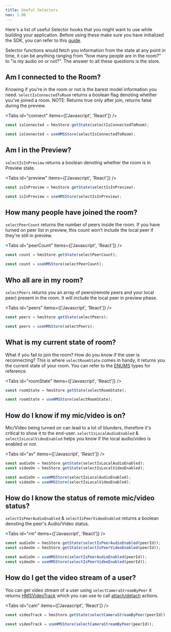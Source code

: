 ```yaml
---
title: Useful Selectors
nav: 1.06
---
```


Here's a list of useful Selector hooks that you might want to use while building your application. Before using these make sure you have initialized the SDK, you can refer to this [guide](/javascript/v2/guides/javascript-quickstart#initializing-the-sdk).

Selector functions would fetch you information from the state at any point in time, it can be anything ranging from "how many people are in the room?" to "is my audio on or not?". The answer to all these questions is the store.

## Am I connected to the Room?

Knowing if you're in the room or not is the barest model information you need. `selectIsConnectedToRoom` returns a boolean flag denoting whether you've joined a room. NOTE: Returns true only after join, returns false during the preview.

<Tabs id="connect" items={['Javascript', 'React']} />

<Tab id='connect-0'>

```js section=AmIConnectedToTheRoom sectionIndex=1 tab=JS
const isConnected = hmsStore.getState(selectIsConnectedToRoom);
```

</Tab>

<Tab id='connect-1'>

```jsx section=AmIConnectedToTheRoom sectionIndex=1 tab=React
const isConnected = useHMSStore(selectIsConnectedToRoom);
```

</Tab>

## Am I in the Preview?

`selectIsInPreview` returns a boolean denoting whether the room is in Preview state.

<Tabs id="preview" items={['Javascript', 'React']} />

<Tab id='preview-0'>

```js section=AmIInThePreview sectionIndex=1 tab=JS
const isInPreview = hmsStore.getState(selectIsInPreview);
```

</Tab>

<Tab id='preview-1'>

```jsx section=AmIInThePreview sectionIndex=1 tab=React
const isInPreview = useHMSStore(selectIsInPreview);
```

</Tab>

## How many people have joined the room?

`selectPeerCount` returns the number of peers inside the room. If you have turned on
peer list in preview, this count won't include the local peer if they're still in preview.

<Tabs id="peerCount" items={['Javascript', 'React']} />

<Tab id='peerCount-0'>

```js section=HowManyPeopleHaveJoinedTheRoom sectionIndex=1 tab=JS
const count = hmsStore.getState(selectPeerCount);
```

</Tab>

<Tab id='peerCount-1'>

```jsx section=HowManyPeopleHaveJoinedTheRoom sectionIndex=1 tab=React
const count = useHMSStore(selectPeerCount);
```

 </Tab>

## Who all are in my room?

`selectPeers` returns you an array of peers(remote peers and your local peer) present in the room. It will
include the local peer in preview phase.

<Tabs id="peers" items={['Javascript', 'React']} />

<Tab id='peers-0'>

```js section=WhoAllAreInMyRoom sectionIndex=1 tab=JS
const peers = hmsStore.getState(selectPeers);
```

</Tab>

<Tab id='peers-1'>

```jsx section=WhoAllAreInMyRoom sectionIndex=1 tab=React
const peers = useHMSStore(selectPeers);
```

</Tab>

## What is my current state of room?

What if you fail to join the room? How do you know if the user is reconnecting? This is where `selectRoomState` comes in handy, it returns you the current state of your room. You can refer to the [ENUMS](/api-reference/javascript/v2/enums/HMSRoomState) types for reference.

<Tabs id="roomState" items={['Javascript', 'React']} />

<Tab id='roomState-0'>

```js section=WhatIsMyCurrentStateOfRoom sectionIndex=1 tab=JS
const roomState = hmsStore.getState(selectRoomState);
```

</Tab>

<Tab id='roomState-1'>

```jsx section=WhatIsMyCurrentStateOfRoom sectionIndex=1 tab=React
const roomState = useHMSStore(selectRoomState);
```

</Tab>

## How do I know if my mic/video is on?

Mic/Video being turned on can lead to a lot of blunders, therefore it's critical to show it to the end-user. `selectIsLocalAudioEnabled` & `selectIsLocalVideoEnabled` helps you know if the local audio/video is enabled or not.

<Tabs id="av" items={['Javascript', 'React']} />

<Tab id='av-0'>

```js section=HowDoIKnowIfMyMicVideoIsOn sectionIndex=1 tab=JS
const audioOn = hmsStore.getState(selectIsLocalAudioEnabled);
const videoOn = hmsStore.getState(selectIsLocalVideoEnabled);
```

</Tab>

<Tab id='av-1'>

```jsx section=HowDoIKnowIfMyMicVideoIsOn sectionIndex=1 tab=React
const audioOn = useHMSStore(selectIsLocalAudioEnabled);
const videoOn = useHMSStore(selectIsLocalVideoEnabled);
```

</Tab>

## How do I know the status of remote mic/video status?

`selectIsPeerAudioEnabled` & `selectIsPeerVideoEnabled` returns a boolean denoting the peer's Audio/Video status.

<Tabs id="rm" items={['Javascript', 'React']} />

<Tab id='rm-0'>

```js section=HowDoIKnowTheStatusOfRemoteMicVideoStatus sectionIndex=1 tab=JS
const audioOn = hmsStore.getState(selectIsPeerAudioEnabled(peerId));
const videoOn = hmsStore.getState(selectIsPeerVideoEnabled(peerId));
```

</Tab>

<Tab id='rm-1'>

```jsx section=MicVideoStatus sectionIndex=1 tab=React
const audioOn = useHMSStore(selectIsPeerAudioEnabled(peerId));
const videoOn = useHMSStore(selectIsPeerVideoEnabled(peerId));
```

</Tab>

## How do I get the video stream of a user?

You can get video stream of a user using `selectCameraStreamByPeer` it returns [HMSVideoTrack](/api-reference/javascript/v2/interfaces/HMSVideoTrack) which you can use to call [attach/detach](/javascript/v2/features/render-video) actions.

<Tabs id="cam" items={['Javascript', 'React']} />

<Tab id='cam-0'>

```js section=HowDoIGetTheVideoStreamOfAUser sectionIndex=1 tab=JS
const videoTrack = hmsStore.getState(selectCameraStreamByPeer(peerId));
```

</Tab>

<Tab id='cam-1'>

```jsx section=HowDoIGetTheVideoStreamOfAUser sectionIndex=1 tab=React
const videoTrack = useHMSStore(selectCameraStreamByPeer(peerId));
```

</Tab>
